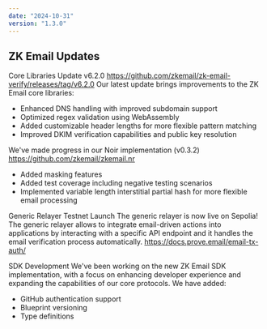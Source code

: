 ```yaml
---
date: "2024-10-31"
version: "1.3.0"
---
```


## ZK Email Updates
Core Libraries Update v6.2.0 https://github.com/zkemail/zk-email-verify/releases/tag/v6.2.0
Our latest update brings improvements to the ZK Email core libraries:
- Enhanced DNS handling with improved subdomain support
- Optimized regex validation using WebAssembly
- Added customizable header lengths for more flexible pattern matching
- Improved DKIM verification capabilities and public key resolution

We've made progress in our Noir implementation (v0.3.2) https://github.com/zkemail/zkemail.nr
- Added masking features
- Added test coverage including negative testing scenarios
- Implemented variable length interstitial partial hash for more flexible email processing

Generic Relayer Testnet Launch
The generic relayer is now live on Sepolia! The generic relayer allows to integrate email-driven actions into applications by interacting with a specific API endpoint and it handles the email verification process automatically. https://docs.prove.email/email-tx-auth/

SDK Development
We've been working on the new ZK Email SDK implementation, with a focus on enhancing developer experience and expanding the capabilities of our core protocols.
We have added:
- GitHub authentication support
- Blueprint versioning
- Type definitions